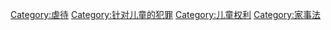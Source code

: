 {{Commonscat|Child abuse}}

[[Category:虐待|Category:虐待]]
[[Category:针对儿童的犯罪|Category:针对儿童的犯罪]]
[[Category:儿童权利|Category:儿童权利]]
[[Category:家事法|Category:家事法]]
